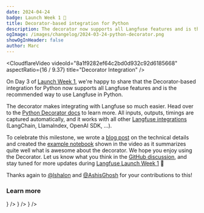 ```yaml
---
date: 2024-04-24
badge: Launch Week 1 🚀
title: Decorator-based integration for Python
description: The decorator now supports all Langfuse features and is the recommended way to use Langfuse in Python.
ogImage: /images/changelog/2024-03-24-python-decorator.png
showOgInHeader: false
author: Marc
---
```



<ChangelogHeader />

<CloudflareVideo
  videoId="8a1f9282ef64c2bd0d932c92d6185668"
  aspectRatio={16 / 9.37}
  title="Decorator Integration"
/>

On Day 3 of [Launch Week 1](/blog/launch-week-1), we're happy to share that the Decorator-based integration for Python now supports all Langfuse features and is the recommended way to use Langfuse in Python.

The decorator makes integrating with Langfuse so much easier. Head over to the [Python Decorator docs](/docs/sdk/python/decorators) to learn more. All inputs, outputs, timings are captured automatically, and it works with all other [Langfuse integrations](/docs/integrations) (LangChain, LlamaIndex, OpenAI SDK, ...).

To celebrate this milestone, we wrote a [blog post](/blog/2024-04-python-decorator) on the technical details and created the [example notebook](/guides/cookbook/example_decorator_openai_langchain) shown in the video as it summarizes quite well what is awesome about the decorator. We hope you enjoy using the Decorator. Let us know what you think in the [GitHub discussion](https://github.com/orgs/langfuse/discussions/1009), and stay tuned for more updates during [Langfuse Launch Week 1](/blog/launch-week-1) 🚀

Thanks again to [@lshalon](https://github.com/lshalon) and [@AshisGhosh](https://github.com/AshisGhosh) for your contributions to this!

### Learn more


<Cards num={2}>
  <Card
    title="Decorator docs"
    href="/docs/sdk/python/decorators"
    icon={<Book />}
  />
  <Card
    title="Notebook demonstrating all features"
    href="/docs/sdk/python/example"
    icon={<FileCode />}
  />
  <Card
    title="Rap battle example notebook"
    href="/guides/cookbook/example_decorator_openai_langchain"
    icon={<FileCode />}
  />
</Cards>
